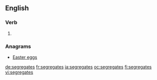 ==English==

===Verb===
{{head|en}}

# {{en-third-person singular of|segregate}}

===Anagrams===
* [[Easter eggs#English|Easter eggs]]

[[de:segregates]]
[[fr:segregates]]
[[ja:segregates]]
[[oc:segregates]]
[[fi:segregates]]
[[vi:segregates]]